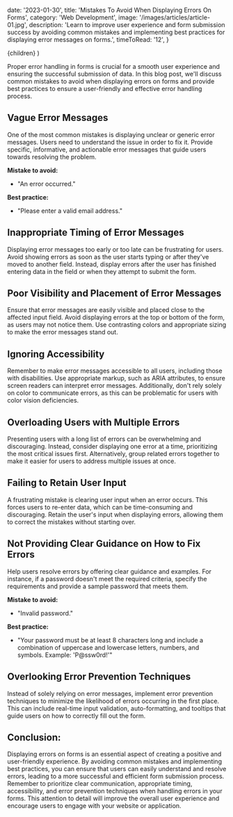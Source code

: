 
  date: '2023-01-30',
  title: 'Mistakes To Avoid When Displaying Errors On Forms',
  category: 'Web Development',
  image: '/images/articles/article-01.jpg',
  description:
    'Learn to improve user experience and form submission success by avoiding common mistakes and implementing best practices for displaying error messages on forms.',
  timeToRead: '12',
}

  <ArticleLayout meta={meta}>{children}</ArticleLayout>
)

Proper error handling in forms is crucial for a smooth user experience and ensuring the successful submission of data. In this blog post, we'll discuss common mistakes to avoid when displaying errors on forms and provide best practices to ensure a user-friendly and effective error handling process.

## Vague Error Messages

One of the most common mistakes is displaying unclear or generic error messages. Users need to understand the issue in order to fix it. Provide specific, informative, and actionable error messages that guide users towards resolving the problem.

**Mistake to avoid:**

- "An error occurred."

**Best practice:**

- "Please enter a valid email address."

## Inappropriate Timing of Error Messages

Displaying error messages too early or too late can be frustrating for users. Avoid showing errors as soon as the user starts typing or after they've moved to another field. Instead, display errors after the user has finished entering data in the field or when they attempt to submit the form.

## Poor Visibility and Placement of Error Messages

Ensure that error messages are easily visible and placed close to the affected input field. Avoid displaying errors at the top or bottom of the form, as users may not notice them. Use contrasting colors and appropriate sizing to make the error messages stand out.

## Ignoring Accessibility

Remember to make error messages accessible to all users, including those with disabilities. Use appropriate markup, such as ARIA attributes, to ensure screen readers can interpret error messages. Additionally, don't rely solely on color to communicate errors, as this can be problematic for users with color vision deficiencies.

## Overloading Users with Multiple Errors

Presenting users with a long list of errors can be overwhelming and discouraging. Instead, consider displaying one error at a time, prioritizing the most critical issues first. Alternatively, group related errors together to make it easier for users to address multiple issues at once.

## Failing to Retain User Input

A frustrating mistake is clearing user input when an error occurs. This forces users to re-enter data, which can be time-consuming and discouraging. Retain the user's input when displaying errors, allowing them to correct the mistakes without starting over.

## Not Providing Clear Guidance on How to Fix Errors

Help users resolve errors by offering clear guidance and examples. For instance, if a password doesn't meet the required criteria, specify the requirements and provide a sample password that meets them.

**Mistake to avoid:**

- "Invalid password."

**Best practice:**

- "Your password must be at least 8 characters long and include a combination of uppercase and lowercase letters, numbers, and symbols. Example: 'P@ssw0rd!'"

## Overlooking Error Prevention Techniques

Instead of solely relying on error messages, implement error prevention techniques to minimize the likelihood of errors occurring in the first place. This can include real-time input validation, auto-formatting, and tooltips that guide users on how to correctly fill out the form.

## Conclusion:

Displaying errors on forms is an essential aspect of creating a positive and user-friendly experience. By avoiding common mistakes and implementing best practices, you can ensure that users can easily understand and resolve errors, leading to a more successful and efficient form submission process. Remember to prioritize clear communication, appropriate timing, accessibility, and error prevention techniques when handling errors in your forms. This attention to detail will improve the overall user experience and encourage users to engage with your website or application.
